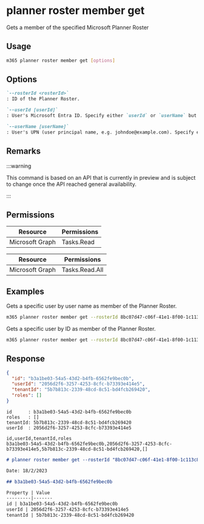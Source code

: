 
# planner roster member get

Gets a member of the specified Microsoft Planner Roster

## Usage

```sh
m365 planner roster member get [options]
```

## Options

```md definition-list
`--rosterId <rosterId>`
: ID of the Planner Roster.

`--userId [userId]`
: User's Microsoft Entra ID. Specify either `userId` or `userName` but not both.

`--userName [userName]`
: User's UPN (user principal name, e.g. johndoe@example.com). Specify either `userId` or `userName` but not both.
```

<Global />

## Remarks

:::warning

This command is based on an API that is currently in preview and is subject to change once the API reached general availability.

:::

## Permissions

<Tabs>
  <TabItem value="Delegated">

  | Resource        | Permissions |
  |-----------------|-------------|
  | Microsoft Graph | Tasks.Read  |

  </TabItem>
  <TabItem value="Application">

  | Resource        | Permissions    |
  |-----------------|----------------|
  | Microsoft Graph | Tasks.Read.All |

  </TabItem>
</Tabs>

## Examples

Gets a specific user by user name as member of the Planner Roster.

```sh
m365 planner roster member get --rosterId 8bc07d47-c06f-41e1-8f00-1c113c8f6067 --userName john.doe@contoso.com
```

Gets a specific user by ID as member of the Planner Roster.

```sh
m365 planner roster member get --rosterId 8bc07d47-c06f-41e1-8f00-1c113c8f6067 --userId d049a857-f1c3-4fb3-a629-d8cfb3bd7275
```

## Response

<Tabs>
  <TabItem value="JSON">

  ```json
  {
    "id": "b3a1be03-54a5-43d2-b4fb-6562fe9bec0b",
    "userId": "2056d2f6-3257-4253-8cfc-b73393e414e5",
    "tenantId": "5b7b813c-2339-48cd-8c51-bd4fcb269420",
    "roles": []
  }
  ```

  </TabItem>
  <TabItem value="Text">

  ```text
  id      : b3a1be03-54a5-43d2-b4fb-6562fe9bec0b
  roles   : []
  tenantId: 5b7b813c-2339-48cd-8c51-bd4fcb269420
  userId  : 2056d2f6-3257-4253-8cfc-b73393e414e5
  ```

  </TabItem>
  <TabItem value="CSV">

  ```csv
  id,userId,tenantId,roles
  b3a1be03-54a5-43d2-b4fb-6562fe9bec0b,2056d2f6-3257-4253-8cfc-b73393e414e5,5b7b813c-2339-48cd-8c51-bd4fcb269420,[]
  ```

  </TabItem>
  <TabItem value="Markdown">

  ```md
  # planner roster member get --rosterId "8bc07d47-c06f-41e1-8f00-1c113c8f6067" --userId "2056d2f6-3257-4253-8cfc-b73393e414e5"

  Date: 18/2/2023

  ## b3a1be03-54a5-43d2-b4fb-6562fe9bec0b

  Property | Value
  ---------|-------
  id | b3a1be03-54a5-43d2-b4fb-6562fe9bec0b
  userId | 2056d2f6-3257-4253-8cfc-b73393e414e5
  tenantId | 5b7b813c-2339-48cd-8c51-bd4fcb269420
  ```

  </TabItem>
</Tabs>
